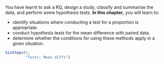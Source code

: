 ::: {.objectivesBox .objectives data-latex="{iconmonstr-target-4-240.png}"}
You have learnt to ask a RQ, design a study, classify and summarise the data, and perform some hypothesis tests.
**In this chapter**, you will learn to:

* identify situations where conducting a test for a proportion is appropriate.
* conduct hypothesis tests for the mean difference with paired data.
* determine whether the conditions for using these methods apply in a given situation.
:::

```r
SixSteps(5, 
         "Tests: Mean diffs")
```


